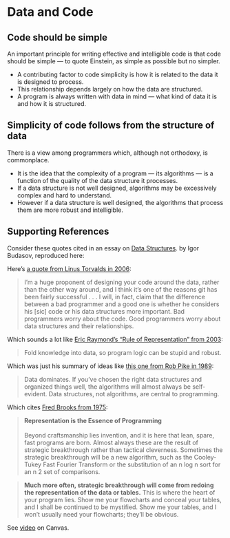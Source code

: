 # Data and Code

## Code should be simple

An important principle for writing effective and intelligible code is that code should be simple — to quote Einstein, as simple as possible but no simpler.

   * A contributing factor to code simplicity is how it is related to the data it is designed to process.
   * This relationship depends largely on how the data are structured.
   * A program is always written with data in mind — what kind of data it is and how it is structured. 

## Simplicity of code follows from the structure of data

There is a view among programmers which, although not orthodoxy, is commonplace.

* It is the idea that the complexity of a program — its algorithms — is a function of the quality of the data structure it processes.
* If a data structure is not well designed, algorithms may be excessively complex and hard to understand.
* However if a data structure is well designed, the algorithms that process them are more robust and intelligible.

## Supporting References

Consider these quotes cited in an essay on [Data Structures](https://medium.com/webdevops/data-structures-548cbea9c520). by Igor Budasov, reproduced here:

Here’s [a quote from Linus Torvalds in 2006](https://lwn.net/Articles/193245/):

> I’m a huge proponent of designing your code around the data, rather than the other way around, and I think it’s one of the reasons git has been fairly successful . . . I will, in fact, claim that the difference between a bad programmer and a good one is whether he considers his \[sic] code or his data structures more important. Bad programmers worry about the code. Good programmers worry about data structures and their relationships.

Which sounds a lot like [Eric Raymond’s “Rule of Representation” from 2003](http://www.catb.org/~esr/writings/taoup/html/ch01s06.html):

> Fold knowledge into data, so program logic can be stupid and robust.

Which was just his summary of ideas like [this one from Rob Pike in 1989](http://doc.cat-v.org/bell_labs/pikestyle):

> Data dominates. If you’ve chosen the right data structures and organized things well, the algorithms will almost always be self-evident. Data structures, not algorithms, are central to programming.

Which cites [Fred Brooks from 1975](https://archive.org/stream/mythicalmanmonth00fred/mythicalmanmonth00fred_djvu.txt):

> **Representation is the Essence of Programming**\
\
Beyond craftsmanship lies invention, and it is here that lean, spare, fast programs are born. Almost always these are the result of strategic breakthrough rather than tactical cleverness. Sometimes the strategic breakthrough will be a new algorithm, such as the Cooley-Tukey Fast Fourier Transform or the substitution of an n log n sort for an n 2 set of comparisons.

> **Much more often, strategic breakthrough will come from redoing the representation of the data or tables.** This is where the heart of your program lies. Show me your flowcharts and conceal your tables, and I shall be continued to be mystified. Show me your tables, and I won’t usually need your flowcharts; they’ll be obvious.

::: {.callout-note}
See [video](https://canvas.its.virginia.edu/courses/75059/modules/items/821906) on Canvas.
:::